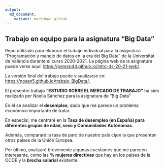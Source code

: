 ---
output: 
  md_document:
    variant: markdown_github
---

## Trabajo en equipo para la asignatura "Big Data"

Repo utilizado para elaborar el trabajo individual para la asignatura "Programación y manejo de datos en la era del Big Data" de la Universitat de València durante el curso 2020-2021. La página web de la asignatura puede verse aquí: <https://perezp44.github.io/intro-ds-20-21-web/>.


La versión final del trabajo puede visualizarse en: <https://nosan5.github.io/trabajo_BigData/>. 


El presentre trabajo **"ESTUDIO SOBRE EL MERCADO DE TRABAJO"** ha sido realizado por Noelia Sánchez para la asignatura de "Big Data"

En él se analizar el **desempleo**, dado que me parece un problema económico importante de tratar.

En especial, me centraré en la **Tasa de desempleo (en España) para diferentes grupos de edad, sexo y Comunidades Autónomas**.

Además, compararé la tasa de paro de nuestro país ci¡on la que presentan otros países de la Unión Europea. 

Por último, analizaré brevemente algunas cuestiones que me parecen interesante, como las **% mujeres directivas** que hay en los países de la OCDE y la **brecha salarial** existente.


